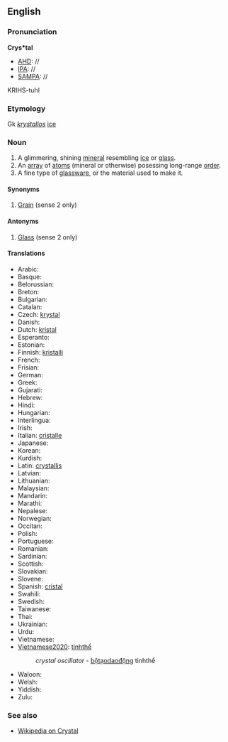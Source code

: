 ==English==

===Pronunciation===
'''Crys*tal'''
*[[AHD]]: //
*[[IPA]]: //
*[[SAMPA]]: //
KRIHS-tuhl

===Etymology===

Gk ''[[krystallos]]'' [[ice]]

===Noun===
#A glimmering, shining [[mineral]] resembling [[ice]] or [[glass]].
#An [[array]] of [[atom]]s (mineral or otherwise) posessing long-range [[order]].
#A fine type of [[glassware]], or the material used to make it.

====Synonyms====
#[[Grain]] (sense 2 only)
====Antonyms====
#[[Glass]] (sense 2 only)

====Translations====
*Arabic:
*Basque:
*Belorussian:
*Breton:
*Bulgarian:
*Catalan:
*Czech: [[krystal]]
*Danish:
*Dutch: [[kristal]]
*Esperanto:
*Estonian:
*Finnish: [[kristalli]]
*French:
*Frisian:
*German:
*Greek:
*Gujarati:
*Hebrew:
*Hindi:
*Hungarian:
*Interlingua:
*Irish:
*Italian: [[cristalle]]
*Japanese:
*Korean:
*Kurdish:
*Latin: [[crystallis]]
*Latvian:
*Lithuanian:
*Malaysian:
*Mandarin:
*Marathi:
*Nepalese:
*Norwegian:
*Occitan:
*Polish:
*Portuguese:
*Romanian:
*Sardinian:
*Scottish:
*Slovakian:
*Slovene:
*Spanish: [[cristal]]
*Swahili:
*Swedish:
*Taiwanese:
*Thai:
*Ukrainian:
*Urdu:
*Vietnamese:
*[[Vietnamese2020]]: [[tinhthể]]
*:''crystal oscillator'' - [[bộtạodaođộng]] tinhthể
*Waloon:
*Welsh:
*Yiddish:
*Zulu:

===See also===
*[[wikipedia:en:Crystal|Wikipedia on Crystal]]